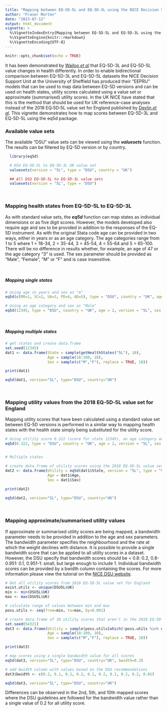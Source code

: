 ```yaml
---
title: "Mapping between EQ-5D-5L and EQ-5D-3L using the NICE Decision Support Unit EEPRU models"
author: "Fraser Morton"
date: "2023-07-12"
output: html_document
vignette: >
  %\VignetteIndexEntry{Mapping between EQ-5D-5L and EQ-5D-3L using the NICE Decision Support Unit EEPRU models}
  %\VignetteEngine{knitr::rmarkdown}
  %\VignetteEncoding{UTF-8}
---
```


```r
knitr::opts_chunk$set(echo = TRUE)
```

It has been demonstrated by [Wailoo *et al*](https://pubmed.ncbi.nlm.nih.gov/33840435/) that EQ-5D-3L and EQ-5D-5L value changes in health differently. In order to enable bidirectional comparison between EQ-5D-3L and EQ-5D-5L datasets the NICE Decision Support Unit at the University of Sheffield has produced their "EEPRU" models that can be used to map data between EQ-5D versions and can be used on health states, utility scores calculated using a value set or approximate (summarised) utility scores. In the UK NICE have stated that this is the method that should be used for UK reference-case analyses instead of the 2018 EQ‑5D‑5L value set for England published by [Devlin *et al*](https://pubmed.ncbi.nlm.nih.gov/28833869/). This vignette demonstrates how to map scores between EQ-5D-3L and EQ-5D-5L using the eq5d package.

### Available value sets

The available "DSU" value sets can be viewed using the ***valuesets*** function. The results can be filtered by EQ-5D version or by country.

```r
  library(eq5d)

  # DSU EQ-5D-5L to EQ-5D-3L UK value set
  valuesets(version = "5L", type = "DSU", country = "UK")

  ## All DSU EQ-5D-5L to EQ-5D-3L value sets
  valuesets(version = "5L", type = "DSU")

```

<br>

### Mapping health states from EQ-5D-5L to EQ-5D-3L

As with standard value sets, the ***eq5d*** function can map states as individual dimensions or as five digit scores. However, the models developed also require age and sex to be provided in addition to the responses of the EQ-5D instrument. As with the original Stata code age can be provided in two ways, either in years or as an age category. The age categories range from 1 to 5 where 1 = 18-34, 2 = 35-44, 3 = 45-54, 4 = 55-64 and 5 = 65-100. There will be no difference in results whether, for example, an age of 47 or the age category "3" is used. The sex parameter should be provided as "Male", "Female", "M" or "F" and is case insensitive. 

<br>

##### Mapping single states

```r

# Using age in years and sex as "m"
eq5d(c(MO=1, SC=2, UA=3, PD=4, AD=5), type = "DSU", country = "UK", age = 43, version = "5L", sex = "m")

# Using an age category and sex as "Male"
eq5d(12345, type = "DSU", country = "UK", age = 2, version = "5L", sex = "Male")

```

<br>

##### Mapping multiple states

```r

# get states and create data.frame
set.seed(12345)
dat1 <- data.frame(State = sample(getHealthStates("5L"), 10), 
                   Age = sample(18:100, 10), 
                   Sex = sample(c("M","F"), replace = TRUE, 10))

print(dat1)

eq5d(dat1, version="5L", type="DSU", country="UK")

```

<br>

### Mapping utility values from the 2018 EQ‑5D‑5L value set for England

Mapping utility scores that have been calculated using a standard value set between EQ-5D versions is performed in a similar way to mapping health states with the health state simply being substituted for the utility score.

```r

# Using utility score 0.322 (score for state 12345), an age category and sex as "Male"
eq5d(0.322, type = "DSU", country = "UK", age = 2, version = "5L", sex = "Male")


# Multiple states

# create data.frame of utility scores using the 2018 EQ-5D-5L value set for England for the states in dat1
dat2 <- data.frame(Utility = eq5d(dat1$State, version = "5L", type = "VT", country = "England"), 
                   Age = dat1$Age,
                   Sex = dat1$Sex)
                   
print(dat2)

eq5d(dat2, version="5L", type="DSU", country="UK")

```                   

<br>

### Mapping approximate/summarised utility values

If approximate or summarised utility scores are being mapped, a bandwidth parameter needs to be provided in addition to the age and sex parameters. The bandwidth parameter specifies the neighbourhood and the rate at which the weight declines with distance. It is possible to provide a single bandwidth score that can be applied to all utility scores in a dataset. However, the DSU specify that bandwidth scores should be < 0.8: 0.2, 0.8-0.951: 0.1, 0.951-1: small, but large enough to include 1. Individual bandwidth scores can be provided by a bwidth column containing the scores. For more information please view the tutorial on the [NICE DSU website](https://www.sheffield.ac.uk/nice-dsu/methods-development/mapping-eq-5d-5l-3l).

```r

# Get all utility scores from 2018 EQ‑5D‑5L value set for England 
exist.utils <- unique(DSU5L$UK)
min <- min(DSU5L$UK)
max <- max(DSU5L$UK)

# calculate range of values between min and max
poss.utils <- seq(from=min, to=max, by=0.001)

# create data.frame of 10 utility scores that aren't in the 2018 EQ‑5D‑5L value set for England 
set.seed(54321)
dat3 <- data.frame(Utility = sample(poss.utils[which(!poss.utils %in% exist.utils)], 10),
                   Age = sample(18:100, 10), 
                   Sex = sample(c("M","F"), replace = TRUE, 10))

print(dat3)

# map scores using a single bandwidth value for all scores
eq5d(dat3, version="5L", type="DSU", country="UK", bwidth=0.2)

# add bwidth column with values based on the DSU recommendations
dat3$bwidth <- c(0.2, 0.1, 0.2, 0.2, 0.1, 0.2, 0.2, 0.2, 0.2, 0.01)

eq5d(dat3, version="5L", type="DSU", country="UK")

```

Differences can be observed in the 2nd, 5th, and 10th mapped scores where the DSU guidelines are followed for the bandwidth value rather than a single value of 0.2 for all utility score.

